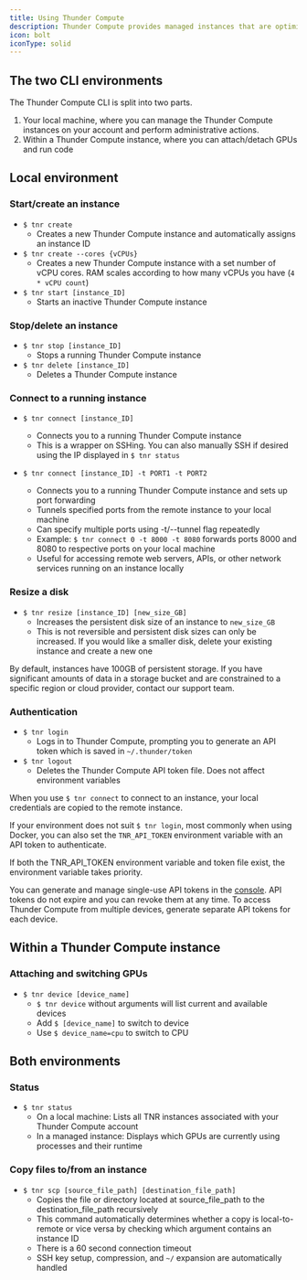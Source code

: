 ```yaml
---
title: Using Thunder Compute
description: Thunder Compute provides managed instances that are optimized for performance. The Thunder Compute CLI contains all of the functionality you need to create, edit, use, and delete these instances.
icon: bolt
iconType: solid
---
```


## The two CLI environments

The Thunder Compute CLI is split into two parts. 

1. Your local machine, where you can manage the Thunder Compute instances on your account and perform administrative actions.
2. Within a Thunder Compute instance, where you can attach/detach GPUs and run code

## Local environment

### Start/create an instance

*   `$ tnr create`
    *   Creates a new Thunder Compute instance and automatically assigns an instance ID
*   `$ tnr create --cores {vCPUs}`
    *   Creates a new Thunder Compute instance with a set number of vCPU cores. RAM scales according to how many vCPUs you have (`4 * vCPU count`)
*   `$ tnr start [instance_ID]`
    *   Starts an inactive Thunder Compute instance

### Stop/delete an instance

*   `$ tnr stop [instance_ID]`
    *   Stops a running Thunder Compute instance
*   `$ tnr delete [instance_ID]`
    *   Deletes a Thunder Compute instance

### Connect to a running instance

*   `$ tnr connect [instance_ID]`
    *   Connects you to a running Thunder Compute instance
    *   This is a wrapper on SSHing. You can also manually SSH if desired using the IP displayed in `$ tnr status`

*   `$ tnr connect [instance_ID] -t PORT1 -t PORT2`
    *   Connects you to a running Thunder Compute instance and sets up port forwarding
    *   Tunnels specified ports from the remote instance to your local machine
    *   Can specify multiple ports using -t/--tunnel flag repeatedly
    *   Example: `$ tnr connect 0 -t 8000 -t 8080` forwards ports 8000 and 8080 to respective ports on your local machine
    *   Useful for accessing remote web servers, APIs, or other network services running on an instance locally

### Resize a disk

*   `$ tnr resize [instance_ID] [new_size_GB]`
    *   Increases the persistent disk size of an instance to `new_size_GB`
    *   This is not reversible and persistent disk sizes can only be increased. If you would like a smaller disk, delete your existing instance and create a new one

By default, instances have 100GB of persistent storage. If you have significant amounts of data in a storage bucket and are constrained to a specific region or cloud provider, contact our support team.


### Authentication

*   `$ tnr login`
    *   Logs in to Thunder Compute, prompting you to generate an API token which is saved in `~/.thunder/token`
*   `$ tnr logout`
    *   Deletes the Thunder Compute API token file. Does not affect environment variables

When you use `$ tnr connect` to connect to an instance, your local credentials are copied to the remote instance.

If your environment does not suit `$ tnr login`, most commonly when using Docker, you can also set the `TNR_API_TOKEN` environment variable with an API token to authenticate.

If both the TNR_API_TOKEN environment variable and token file exist, the environment variable takes priority.

You can generate and manage single-use API tokens in the [console](https://console.thundercompute.com/settings/tokens). API tokens do not expire and you can revoke them at any time. To access Thunder Compute from multiple devices, generate separate API tokens for each device.

## Within a Thunder Compute instance

### Attaching and switching GPUs

*   `$ tnr device [device_name]`
    *   `$ tnr device` without arguments will list current and available devices
    *   Add `$ [device_name]` to switch to device
    *   Use `$ device_name=cpu` to switch to CPU

## Both environments

### Status

*   `$ tnr status`
    *   On a local machine: Lists all TNR instances associated with your Thunder Compute account
    *   In a managed instance: Displays which GPUs are currently using processes and their runtime

### Copy files to/from an instance

*   `$ tnr scp [source_file_path] [destination_file_path]`
    *   Copies the file or directory located at source_file_path to the destination_file_path recursively
    *   This command automatically determines whether a copy is local-to-remote or vice versa by checking which argument contains an instance ID
    *   There is a 60 second connection timeout
    *   SSH key setup, compression, and `~/` expansion are automatically handled